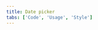 ```yaml
---
title: Date picker
tabs: ['Code', 'Usage', 'Style']
---
```


<ComponentCode
    name="Simple date picker"
    component="date-picker"
    variation="date-picker"
    experimental
    hasReactVersion
    >
</ComponentCode>
<ComponentCode
    name="Single date picker"
    component="date-picker"
    variation="date-picker--single"
    experimental
    hasReactVersion
    >
</ComponentCode>
<ComponentCode
    name="Range date picker"
    component="date-picker"
    variation="date-picker--range"
    experimental
    hasReactVersion
    >
</ComponentCode>
<ComponentCode
    name="Time picker"
    component="time-picker"
    variation="time-picker"
    experimental
    hasReactVersion
    >
</ComponentCode>
<ComponentDocs component="date-picker" experimental></ComponentDocs>
